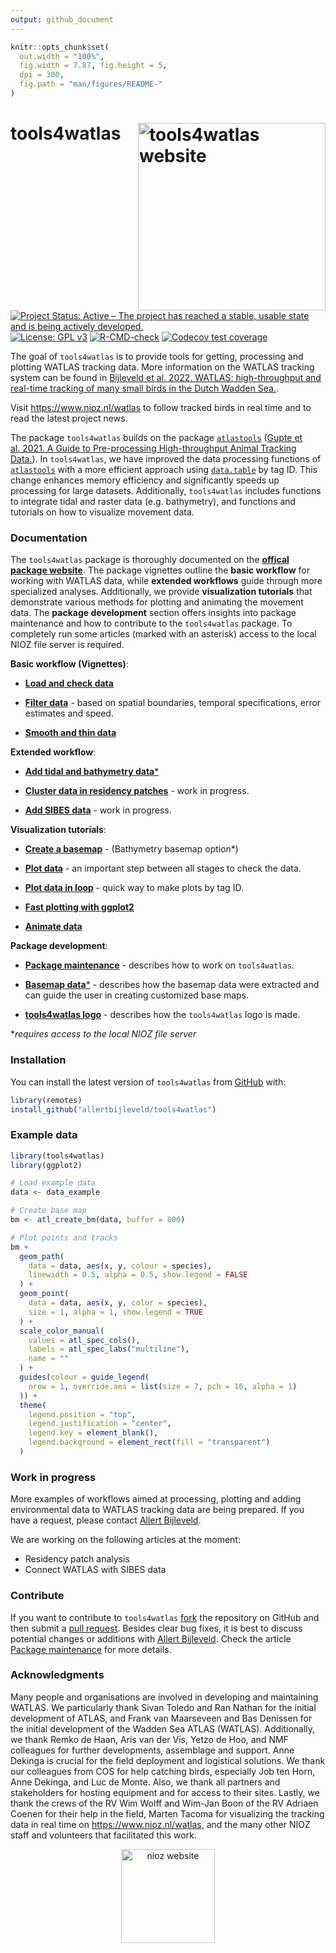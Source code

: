 ```yaml
---
output: github_document
---
```


<!-- README.md is generated from README.Rmd. Please edit that file -->

```r
knitr::opts_chunk$set(
  out.width = "100%",
  fig.width = 7.87, fig.height = 5,
  dpi = 300,
  fig.path = "man/figures/README-"
)
```

# tools4watlas <a href="https://allertbijleveld.github.io/tools4watlas"><img src="man/figures/logo.png" align="right" height="300" alt="tools4watlas website" /></a>

<!-- badges: start -->
[![Project Status: Active – The project has reached a stable, usable state and is being actively developed.](http://www.repostatus.org/badges/latest/active.svg)](http://www.repostatus.org/#active)
[![License: GPL v3](https://img.shields.io/badge/License-GPL%20v3-blue.svg)](https://www.gnu.org/licenses/gpl-3.0)
[![R-CMD-check](https://github.com/allertbijleveld/tools4watlas/actions/workflows/R-CMD-check.yaml/badge.svg)](https://github.com/allertbijleveld/tools4watlas/actions/workflows/R-CMD-check.yaml)
[![Codecov test coverage](https://codecov.io/gh/allertbijleveld/tools4watlas/graph/badge.svg)](https://app.codecov.io/gh/allertbijleveld/tools4watlas)
<!-- badges: end -->

The goal of `tools4watlas` is to provide tools for getting, processing and plotting WATLAS tracking data. More information on the WATLAS tracking system can be found in [Bijleveld et al. 2022. WATLAS: high-throughput and real-time tracking of many small birds in the Dutch Wadden Sea.](https://doi.org/10.1186/s40317-022-00307-w).

Visit <https://www.nioz.nl/watlas> to follow tracked birds in real time and to read the latest project news.

The package `tools4watlas` builds on the package [`atlastools`](https://github.com/pratikunterwegs/atlastools) ([Gupte et al. 2021. A Guide to Pre-processing High-throughput Animal Tracking Data.](https://doi.org/10.1111/1365-2656.13610)). In `tools4watlas`, we have improved the data processing functions of [`atlastools`](https://github.com/pratikunterwegs/atlastools) with a more efficient approach using [`data.table`](https://rdatatable.gitlab.io/data.table/) by tag ID. This change enhances memory efficiency and significantly speeds up processing for large datasets. Additionally, `tools4watlas` includes functions to integrate tidal and raster data (e.g. bathymetry), and functions and tutorials on how to visualize movement data.

### **Documentation**

The `tools4watlas` package is thoroughly documented on the [**offical package website**](https://allertbijleveld.github.io/tools4watlas/). The package vignettes outline the **basic workflow** for working with WATLAS data, while **extended workflows** guide through more specialized analyses. Additionally, we provide **visualization tutorials** that demonstrate various methods for plotting and animating the movement data. The **package development** section offers insights into package maintenance and how to contribute to the `tools4watlas` package. To completely run some articles (marked with an asterisk) access to the local NIOZ file server is required.

**Basic workflow (Vignettes)**:

   - [**Load and check data**](https://allertbijleveld.github.io/tools4watlas/articles/load_and_check_data.html)
   
   - [**Filter data**](https://allertbijleveld.github.io/tools4watlas/articles/filter_data.html) - 
  based on spatial boundaries, temporal specifications, error estimates and speed.

   - [**Smooth and thin data**](https://allertbijleveld.github.io/tools4watlas/articles/smooth_and_thin_data.html)

**Extended workflow**:

   - [**Add tidal and bathymetry data***](https://allertbijleveld.github.io/tools4watlas/articles/extended_workflow/add_tidal_and_bathymetry_data.html)
  
   - [**Cluster data in residency patches**](https://allertbijleveld.github.io/tools4watlas/articles/extended_workflow/cluster_data_in_residency_patches.html) -
   work in progress.

   - [**Add SIBES data**](https://allertbijleveld.github.io/tools4watlas/articles/extended_workflow/add_SIBES_data.html) -
   work in progress.

**Visualization tutorials**:

   - [**Create a basemap**](https://allertbijleveld.github.io/tools4watlas/articles/visualization_tutorials/create_basemap.html) -
   (Bathymetry basemap option*)

   - [**Plot data**](https://allertbijleveld.github.io/tools4watlas/articles/visualization_tutorials/plot_data.html) -
   an important step between all stages to check the data.
   
   - [**Plot data in loop**](https://allertbijleveld.github.io/tools4watlas/articles/visualization_tutorials/plot_data_in_loop.html) -
   quick way to make plots by tag ID.

  - [**Fast plotting with ggplot2**](https://allertbijleveld.github.io/tools4watlas/articles/visualization_tutorials/fast_plotting.html)

  - [**Animate data**](https://allertbijleveld.github.io/tools4watlas/articles/visualization_tutorials/animate_data.html)

**Package development**:

  - [**Package maintenance**](https://allertbijleveld.github.io/tools4watlas/articles/package_development/package_maintenance.html) - describes how to work on `tools4watlas`.

  - [**Basemap data***](https://allertbijleveld.github.io/tools4watlas/articles/package_development/basemap_data.html) - 
  describes how the basemap data were extracted and can guide the user in creating customized base maps.

  - [**tools4watlas logo**](https://allertbijleveld.github.io/tools4watlas/articles/package_development/package_logo.html) - describes how the `tools4watlas` logo is made.

*_requires access to the local NIOZ file server_

### **Installation**

You can install the latest version of `tools4watlas` from [GitHub](https://github.com/allertbijleveld/tools4watlas) with:

```r
library(remotes)
install_github("allertbijleveld/tools4watlas")
```

### **Example data**

```r
library(tools4watlas)
library(ggplot2)

# Load example data
data <- data_example

# Create base map
bm <- atl_create_bm(data, buffer = 800)

# Plot points and tracks
bm +
  geom_path(
    data = data, aes(x, y, colour = species),
    linewidth = 0.5, alpha = 0.5, show.legend = FALSE
  ) +
  geom_point(
    data = data, aes(x, y, color = species),
    size = 1, alpha = 1, show.legend = TRUE
  ) +
  scale_color_manual(
    values = atl_spec_cols(),
    labels = atl_spec_labs("multiline"),
    name = ""
  ) +
  guides(colour = guide_legend(
    nrow = 1, override.aes = list(size = 7, pch = 16, alpha = 1)
  )) +
  theme(
    legend.position = "top",
    legend.justification = "center",
    legend.key = element_blank(),
    legend.background = element_rect(fill = "transparent")
  )
```

### **Work in progress**

More examples of workflows aimed at processing, plotting and adding environmental data to WATLAS tracking data are being prepared. If you have a request, please contact [Allert Bijleveld](mailto:allert.bijleveld@nioz.nl). 

We are working on the following articles at the moment:

- Residency patch analysis
- Connect WATLAS with SIBES data

### **Contribute**

If you want to contribute to `tools4watlas` [fork](https://docs.github.com/en/pull-requests/collaborating-with-pull-requests/working-with-forks/fork-a-repo) the repository on GitHub and then submit a [pull request](https://docs.github.com/en/pull-requests/collaborating-with-pull-requests/proposing-changes-to-your-work-with-pull-requests/about-pull-requests). Besides clear bug fixes, it is best to discuss potential changes or additions with [Allert Bijleveld](mailto:allert.bijleveld@nioz.nl). Check the article [Package maintenance](https://allertbijleveld.github.io/tools4watlas/articles/package_development/package_maintenance.html) for more details.

### **Acknowledgments**
Many people and organisations are involved in developing and maintaining WATLAS. We particularly thank Sivan Toledo and Ran Nathan for the initial development of ATLAS, and Frank van Maarseveen and Bas Denissen for the initial development of the Wadden Sea ATLAS (WATLAS). Additionally, we thank Remko de Haan, Aris van der Vis, Yetzo de Hoo, and NMF colleagues for further developments, assemblage and support. Anne Dekinga is crucial for the field deployment and logistical solutions. We thank our colleagues from COS for help catching birds, especially Job ten Horn, Anne Dekinga, and Luc de Monte. Also, we thank all partners and stakeholders for hosting equipment and for access to their sites. Lastly, we thank the crews of the RV Wim Wolff and Wim-Jan Boon of the RV Adriaen Coenen for their help in the field, Marten Tacoma for visualizing the tracking data in real time on <https://www.nioz.nl/watlas>, and the many other NIOZ staff and volunteers that facilitated this work.



<p align="middle">
    <a href="https://www.nioz.nl/en">
        <img src="man/figures/NIOZ_logo_ENG_RGB.png" align="middle" height="150" alt="nioz website" />
    </a>
</p>

